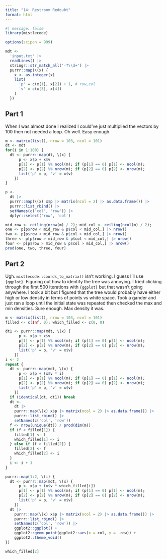 ```yaml
---
title: "14: Restroom Redoubt"
format: html
---
```


```r
#| message: false
library(mistlecode)

options(scipen = 999)
```

```r
mdt <-
  'input.txt' |>
  readLines() |>
  stringr::str_match_all('-?\\d+') |>
  purrr::map(\(x) {
    x <- as.integer(x)
    list(
      'p' = c(x[1], x[2]) + 1, # row,col
      'v' = c(x[3], x[4])
    )
  })
```

## Part 1

When I was almost done I realized I could've just multiplied the vectors by 100 then not needed a loop. Oh well. Easy enough.

```r
m <- matrix(list(), nrow = 103, ncol = 101)
dt <- mdt
for(i in 1:100) {
  dt <- purrr::map(dt, \(x) {
      p <- x$p + x$v
      p[1] <- p[1] %% ncol(m); if (p[1] == 0) p[1] <- ncol(m);
      p[2] <- p[2] %% nrow(m); if (p[2] == 0) p[2] <- nrow(m);
      list('p' = p, 'v' = x$v)
    })
}

p <-
  dt |>
  purrr::map(\(x) x$p |> matrix(ncol = 2) |> as.data.frame()) |>
  purrr::list_rbind() |>
  setNames(c('col', 'row')) |>
  dplyr::select('row', 'col')

mid_row <- ceiling(nrow(m) / 2); mid_col <- ceiling(ncol(m) / 2);
one <- p[p$row < mid_row & p$col < mid_col,] |> nrow()
two <- p[p$row < mid_row & p$col > mid_col,] |> nrow()
three <- p[p$row > mid_row & p$col < mid_col,] |> nrow()
four <- p[p$row > mid_row & p$col > mid_col,] |> nrow()
prod(one, two, three, four)
```

## Part 2

Ugh. `mistlecode::coords_to_matrix()` isn't working. I guess I'll use `{ggplot}`. Figuring out how to identify the tree was annoying. I tried clicking through the first 500 iterations with `{ggplot}` but that wasn't going anywhere. I took a bit but I figured that the tree would probably have either high or low density in terms of points vs white space. Took a gander and just ran a loop until the initial state was repeated then checked the max and min densities. Sure enough. Max density it was.

```r
m <- matrix(list(), nrow = 103, ncol = 101)
filled <- c(Inf, 0); which_filled <- c(0, 0)
```

```r
dt1 <- purrr::map(mdt, \(x) {
      p <- x$p + x$v
      p[1] <- p[1] %% ncol(m); if (p[1] == 0) p[1] <- ncol(m);
      p[2] <- p[2] %% nrow(m); if (p[2] == 0) p[2] <- nrow(m);
      list('p' = p, 'v' = x$v)
    })
i <- 2
repeat {
  dt <- purrr::map(mdt, \(x) {
      p <- x$p + (x$v * i)
      p[1] <- p[1] %% ncol(m); if (p[1] == 0) p[1] <- ncol(m);
      p[2] <- p[2] %% nrow(m); if (p[2] == 0) p[2] <- nrow(m);
      list('p' = p, 'v' = x$v)
    })
  if (identical(dt, dt1)) break
  dt <-
    dt |>
    purrr::map(\(x) x$p |> matrix(ncol = 2) |> as.data.frame()) |>
    purrr::list_rbind() |>
    setNames(c('col', 'row'))
  f <- nrow(unique(dt)) / prod(dim(m))
  if (f < filled[1]) {
    filled[1] <- f 
    which_filled[1] <- i
  } else if (f > filled[2]) {
    filled[2] <- f
    which_filled[2] <- i
  }
  i <- i + 1
}
```

```r
purrr::map(1:2, \(i) {
  dt <- purrr::map(mdt, \(x) {
      p <- x$p + (x$v * which_filled[i])
      p[1] <- p[1] %% ncol(m); if (p[1] == 0) p[1] <- ncol(m);
      p[2] <- p[2] %% nrow(m); if (p[2] == 0) p[2] <- nrow(m);
      list('p' = p, 'v' = x$v)
    })
  dt |>
    purrr::map(\(x) x$p |> matrix(ncol = 2) |> as.data.frame()) |>
    purrr::list_rbind() |>
    setNames(c('col', 'row')) |>
    ggplot2::ggplot() +
    ggplot2::geom_point(ggplot2::aes(x = col, y = -row)) +
    ggplot2::theme_void()
})
```

```r
which_filled[2]
```



